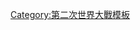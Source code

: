 {{Campaign
|name=[[第二次世界大戰中的愛沙尼亞|愛沙尼亞 1944年]]
|raw_name=Campaignbox Estonia 1944
|battles=[[金吉謝普–格多夫攻勢|納爾瓦橋頭堡戰役序幕]] &ndash; [[納爾瓦攻勢 (1944年2月15日–28日)|納爾瓦 (2月15日–28日)]] &ndash; [[納爾瓦攻勢 (1944年3月1日–4日)|納爾瓦 (3月1日–4日)]] &ndash; [[塔林轟炸|轟炸塔林]] &ndash; [[納爾瓦攻勢 (1944年3月18日–24日)|納爾瓦 (3月18日–24日)]] &ndash; [[納爾瓦橋頭堡戰役|納爾瓦 (3月–6月)]] &ndash; [[奧斯維戰役|奧斯維]] &ndash; [[納爾瓦攻勢 (1944年7月)|納爾瓦 (7月)]] &ndash;  [[坦能堡防線戰役|紀念山]] &ndash; [[塔爾圖攻勢|愛沙尼亞南部]] &ndash; [[塔林攻勢|愛沙尼亞北部]] &ndash; [[Battle of Porkuni|Porkuni]] &ndash; [[蒙桑登陸行動|蒙桑群島]] &ndash; [[Battle of Tehumardi|Tehumardi]]}} <noinclude>[[Category:第二次世界大戰模板]]</noinclude>